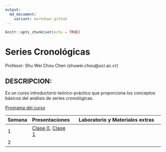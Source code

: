 ```yaml
---
output:
  md_document:
    variant: markdown_github
---
```


```r
knitr::opts_chunk$set(echo = TRUE)
```

# Series Cronológicas

Profesor: Shu Wei Chou Chen (shuwei.chou@ucr.ac.cr)

## DESCRIPCION:

Es un curso introductorio teórico-práctico que proporciona los conceptos básicos del análisis de series cronológicas.

[Programa del curso](https://shuwei325.github.io/SP1633-II21/SP1633-programa.pdf)


Semana        | Presentaciones | Laboratorio y Materiales extras
------------- | -------------- | ------------------------------------------------------------
1             | [Clase 0](https://shuwei325.github.io/SP1633-II22/clase-0.html), [Clase 1](https://shuwei325.github.io/SP1633-II22/clase-1.html)
2             |                | 






